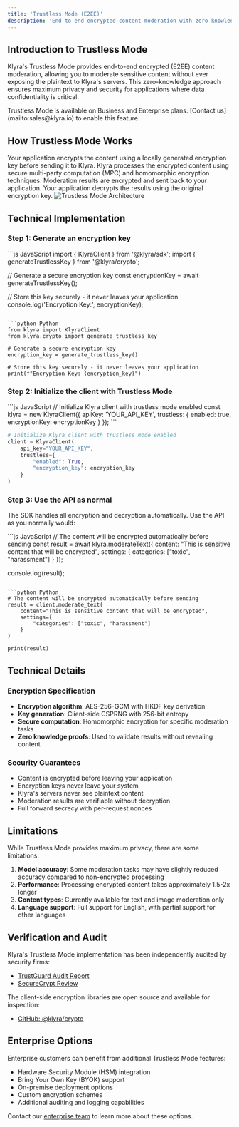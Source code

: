 ```yaml
---
title: 'Trustless Mode (E2EE)'
description: 'End-to-end encrypted content moderation with zero knowledge'
---
```


## Introduction to Trustless Mode

Klyra's Trustless Mode provides end-to-end encrypted (E2EE) content moderation, allowing you to moderate sensitive content without ever exposing the plaintext to Klyra's servers. This zero-knowledge approach ensures maximum privacy and security for applications where data confidentiality is critical.

<Info>
  Trustless Mode is available on Business and Enterprise plans. [Contact us](mailto:sales@klyra.io) to enable this feature.
</Info>

## How Trustless Mode Works

<Steps>
  <Step title="Client-side encryption">
    Your application encrypts the content using a locally generated encryption key before sending it to Klyra.
  </Step>
  <Step title="Encrypted processing">
    Klyra processes the encrypted content using secure multi-party computation (MPC) and homomorphic encryption techniques.
  </Step>
  <Step title="Encrypted results">
    Moderation results are encrypted and sent back to your application.
  </Step>
  <Step title="Client-side decryption">
    Your application decrypts the results using the original encryption key.
  </Step>
</Steps>

<Frame>
  <img src="/images/trustless-mode-diagram.png" alt="Trustless Mode Architecture" />
</Frame>

## Technical Implementation

### Step 1: Generate an encryption key

<CodeGroup>
```js JavaScript
import { KlyraClient } from '@klyra/sdk';
import { generateTrustlessKey } from '@klyra/crypto';

// Generate a secure encryption key
const encryptionKey = await generateTrustlessKey();

// Store this key securely - it never leaves your application
console.log('Encryption Key:', encryptionKey);
```

```python Python
from klyra import KlyraClient
from klyra.crypto import generate_trustless_key

# Generate a secure encryption key
encryption_key = generate_trustless_key()

# Store this key securely - it never leaves your application
print(f"Encryption Key: {encryption_key}")
```
</CodeGroup>

### Step 2: Initialize the client with Trustless Mode

<CodeGroup>
```js JavaScript
// Initialize Klyra client with trustless mode enabled
const klyra = new KlyraClient({
  apiKey: 'YOUR_API_KEY',
  trustless: {
    enabled: true,
    encryptionKey: encryptionKey
  }
});
```

```python Python
# Initialize Klyra client with trustless mode enabled
client = KlyraClient(
    api_key="YOUR_API_KEY",
    trustless={
        "enabled": True,
        "encryption_key": encryption_key
    }
)
```
</CodeGroup>

### Step 3: Use the API as normal

The SDK handles all encryption and decryption automatically. Use the API as you normally would:

<CodeGroup>
```js JavaScript
// The content will be encrypted automatically before sending
const result = await klyra.moderateText({
  content: "This is sensitive content that will be encrypted",
  settings: {
    categories: ["toxic", "harassment"]
  }
});

console.log(result);
```

```python Python
# The content will be encrypted automatically before sending
result = client.moderate_text(
    content="This is sensitive content that will be encrypted",
    settings={
        "categories": ["toxic", "harassment"]
    }
)

print(result)
```
</CodeGroup>

## Technical Details

### Encryption Specification

- **Encryption algorithm**: AES-256-GCM with HKDF key derivation
- **Key generation**: Client-side CSPRNG with 256-bit entropy
- **Secure computation**: Homomorphic encryption for specific moderation tasks
- **Zero knowledge proofs**: Used to validate results without revealing content

### Security Guarantees

- Content is encrypted before leaving your application
- Encryption keys never leave your system
- Klyra's servers never see plaintext content
- Moderation results are verifiable without decryption
- Full forward secrecy with per-request nonces

## Limitations

While Trustless Mode provides maximum privacy, there are some limitations:

1. **Model accuracy**: Some moderation tasks may have slightly reduced accuracy compared to non-encrypted processing
2. **Performance**: Processing encrypted content takes approximately 1.5-2x longer
3. **Content types**: Currently available for text and image moderation only
4. **Language support**: Full support for English, with partial support for other languages

## Verification and Audit

Klyra's Trustless Mode implementation has been independently audited by security firms:

- [TrustGuard Audit Report](https://klyra.io/audits/trustguard-2023.pdf)
- [SecureCrypt Review](https://klyra.io/audits/securecrypt-2023.pdf)

The client-side encryption libraries are open source and available for inspection:
- [GitHub: @klyra/crypto](https://github.com/klyra/crypto)

## Enterprise Options

Enterprise customers can benefit from additional Trustless Mode features:

- Hardware Security Module (HSM) integration
- Bring Your Own Key (BYOK) support
- On-premise deployment options
- Custom encryption schemes
- Additional auditing and logging capabilities

Contact our [enterprise team](mailto:enterprise@klyra.io) to learn more about these options. 